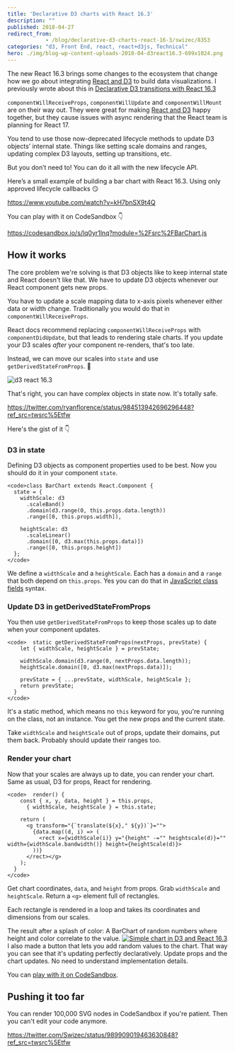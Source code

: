 ```yaml
---
title: 'Declarative D3 charts with React 16.3'
description: ""
published: 2018-04-27
redirect_from: 
            - /blog/declarative-d3-charts-react-16-3/swizec/8353
categories: "d3, Front End, react, react+d3js, Technical"
hero: ./img/blog-wp-content-uploads-2018-04-d3react16.3-699x1024.png
---
```

The new React 16.3 brings some changes to the ecosystem that change how we go about integrating [React and D3](https://swizec.com/reactd3js) to build data visualizations. I previously wrote about this in [Declarative D3 transitions with React 16.3](https://swizec.com/blog/declarative-d3-transitions-react/swizec/8323)

`componentWillReceiveProps`, `componentWillUpdate` and `componentWillMount` are on their way out. They were great for making [React and D3](https://swizec.com/reactd3js) happy together, but they cause issues with async rendering that the React team is planning for React 17.

You tend to use those now-deprecated lifecycle methods to update D3 objects’ internal state. Things like setting scale domains and ranges, updating complex D3 layouts, setting up transitions, etc.

But you don’t need to! You can do it all with the new lifecycle API.

Here’s a small example of building a bar chart with React 16.3. Using only approved lifecycle callbacks 😏

https://www.youtube.com/watch?v=kH7bnSX9t4Q

You can play with it on CodeSandbox 👇

https://codesandbox.io/s/lq0yr1lnq?module=%2Fsrc%2FBarChart.js

## How it works

The core problem we&#x27;re solving is that D3 objects like to keep internal state and React doesn&#x27;t like that. We have to update D3 objects whenever our React component gets new props.

You have to update a scale mapping data to x-axis pixels whenever either data or width change. Traditionally you would do that in `componentWillReceiveProps`.

React docs recommend replacing `componentWillReceiveProps` with `componentDidUpdate`, but that leads to rendering stale charts. If you update your D3 scales _after_ your component re-renders, that&#x27;s too late.

Instead, we can move our scales into `state` and use `getDerivedStateFromProps`. 🤯

![d3 react 16.3](./img/blog-wp-content-uploads-2018-04-d3react16.3-699x1024.png)

That&#x27;s right, you can have complex objects in state now. It&#x27;s totally safe.

https://twitter.com/ryanflorence/status/984513942696296448?ref_src=twsrc%5Etfw

Here&#x27;s the gist of it 👇

### D3 in state

Defining D3 objects as component properties used to be best. Now you should do it in your component `state`.

```undefined
<code>class BarChart extends React.Component {
  state = {
    widthScale: d3
      .scaleBand()
      .domain(d3.range(0, this.props.data.length))
      .range([0, this.props.width]),

    heightScale: d3
      .scaleLinear()
      .domain([0, d3.max(this.props.data)])
      .range([0, this.props.height])
  };
</code>
```

We define a `widthScale` and a `heightScale`. Each has a `domain` and a `range` that both depend on `this.props`. Yes you can do that in [JavaScript class fields](http://2ality.com/2017/07/class-fields.html) syntax.

### Update D3 in getDerivedStateFromProps

You then use `getDerivedStateFromProps` to keep those scales up to date when your component updates.

```undefined
<code>  static getDerivedStateFromProps(nextProps, prevState) {
    let { widthScale, heightScale } = prevState;

    widthScale.domain(d3.range(0, nextProps.data.length));
    heightScale.domain([0, d3.max(nextProps.data)]);

    prevState = { ...prevState, widthScale, heightScale };
    return prevState;
  }
</code>
```

It&#x27;s a static method, which means no `this` keyword for you, you&#x27;re running on the class, not an instance. You get the new props and the current state.

Take `widthScale` and `heightScale` out of props, update their domains, put them back. Probably should update their ranges too.

### Render your chart

Now that your scales are always up to date, you can render your chart. Same as usual, D3 for props, React for rendering.

```undefined
<code>  render() {
    const { x, y, data, height } = this.props,
      { widthScale, heightScale } = this.state;

    return (
      <g transform="{`translate(${x}," ${y})`}="">
        {data.map((d, i) => (
          <rect x={widthScale(i)} y="{height" -="" heightscale(d)}="" width={widthScale.bandwidth()} height={heightScale(d)}>
        ))}
      </rect></g>
    );
  }
</code>
```

Get chart coordinates, `data`, and `height` from props. Grab `widthScale` and `heightScale`. Return a `<g>` element full of rectangles.

Each rectangle is rendered in a loop and takes its coordinates and dimensions from our scales.

The result after a splash of color: A BarChart of random numbers where height and color correlate to the value. [![Simple chart in D3 and React 16.3](./img/blog-wp-content-uploads-2018-04-chart-screenshot.png)](https://codesandbox.io/s/lq0yr1lnq) I also made a button that lets you add random values to the chart. That way you can see that it&#x27;s updating perfectly declaratively. Update props and the chart updates. No need to understand implementation details.

You can [play with it on CodeSandbox](https://codesandbox.io/s/lq0yr1lnq).

## Pushing it too far

You can render 100,000 SVG nodes in CodeSandbox if you&#x27;re patient. Then you can&#x27;t edit your code anymore.

https://twitter.com/Swizec/status/989909019463630848?ref_src=twsrc%5Etfw
